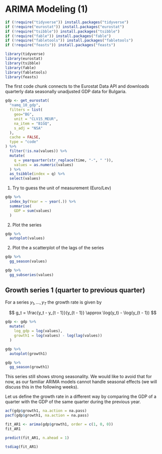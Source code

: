 # ARIMA Modeling (1)

```r
if (!require("tidyverse")) install.packages("tidyverse")
if (!require("eurostat")) install.packages("eurostat")
if (!require("tsibble")) install.packages("tsibble")
if (!require("fable")) install.packages("fable")
if (!require("fabletools")) install.packages("fabletools")
if (!require("feasts")) install.packages("feasts")

library(tidyverse)
library(eurostat)
library(tsibble)
library(fable)
library(fabletools)
library(feasts)
```
The first code chunk connects to the Eurostat Data API and downloads quarterly 
data seasonally unadjusted GDP data for Bulgaria.

```r
gdp <- get_eurostat(
  "namq_10_gdp",
  filters = list(
    geo="BG",
    unit = "CLV15_MEUR",
    na_item = "B1GQ",
    s_adj = "NSA"
  ),
  cache = FALSE,
  type = "code"
) %>%
  filter(!is.na(values)) %>%
  mutate(
    q = yearquarter(str_replace(time, "-", " ")),
    values = as.numeric(values)
  ) %>%
  as_tsibble(index = q) %>%
  select(values)
```

1. Try to guess the unit of measurement (Euro/Lev)

```r
gdp %>%
  index_by(Year = ~ year(.)) %>%
  summarise(
    GDP = sum(values)
  )
```

2. Plot the series

```r
gdp %>%
  autoplot(values)
```

2. Plot the a scatterplot of the lags of the series

```r
gdp %>%
  gg_season(values)
```

```r
gdp %>%
  gg_subseries(values)
```


## Growth series 1 (quarter to previous quarter)

For a series $y_1, \ldots, y_T$ the growth rate is given by

$$
g_t = \frac{y_t - y_{t - 1}}{y_{t - 1}} \approx \log(y_t) - \log(y_{t - 1})
$$

```r
gdp <- gdp %>%
  mutate(
    log_gdp = log(values),
    growth1 = log(values) - log(lag(values))
  )
```

```r
gdp %>%
  autoplot(growth1)
```
```r
gdp %>%
  gg_season(growth1)
```

This series still shows strong seasonality. We would like to avoid that for now, as our
familiar ARIMA models cannot handle seasonal effects (we will discuss this in the following weeks).


Let us define the growth rate in a different way by comparing the GDP of a quarter with the GDP of the same quarter during the previous year.

```r
acf(gdp$growth1, na.action = na.pass)
pacf(gdp$growth1, na.action = na.pass)
```

```r
fit_AR1 <- arima(gdp$growth1, order = c(1, 0, 0))
fit_AR1
```

```r
predict(fit_AR1, n.ahead = 1)
```

```r
tsdiag(fit_AR1)
```

